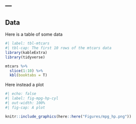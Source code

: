---
---

## Data

Here is a table of some data

```r
#| label: tbl-mtcars
#| tbl-cap: The first 10 rows of the mtcars data
library(kableExtra)
library(tidyverse)

mtcars %>% 
  slice(1:10) %>% 
  kbl(booktabs = T)

```

Here instead a plot

```r
#| echo: false
#| label: fig-mpg-hp-cyl
#| out-width: 100%
#| fig-cap: A plot

knitr::include_graphics(here::here("Figures/mpg_hp.png"))
```

